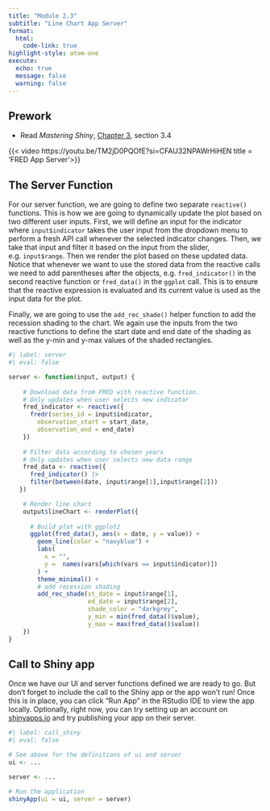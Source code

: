 ```yaml
---
title: "Module 2.3"
subtitle: "Line Chart App Server"
format: 
  html:
    code-link: true
highlight-style: atom-one
execute:
  echo: true
  message: false
  warning: false
---
```


::: {.callout-tip}
## Prework

- Read *Mastering Shiny*, [Chapter 3](https://mastering-shiny.org/basic-reactivity.html), section 3.4
:::

{{< video https://youtu.be/TM2jD0PQOfE?si=CFAU32NPAWrHiHEN title = 'FRED App Server'>}}

## The Server Function

For our server function, we are going to define two separate `reactive()` functions. This is how we are going to dynamically update the plot based on two different user inputs. First, we will define an input for the indicator where `input$indicator` takes the user input from the dropdown menu to perform a fresh API call whenever the selected indicator changes. Then, we take that input and filter it based on the input from the slider, e.g. `input$range`. Then we render the plot based on these updated data. 
Notice that whenever we want to use the stored data from the reactive calls we need to add parentheses after the objects, e.g. `fred_indicator()` in the second reactive function or `fred_data()` in the `ggplot` call. This is to ensure that the reactive expression is evaluated and its current value is used as the input data for the plot. 

Finally, we are going to use the `add_rec_shade()` helper function to add the recession shading to the chart. We again use the inputs from the two reactive functions to define the start date and end date of the shading as well as the y-min and y-max values of the shaded rectangles.

```r
#| label: server
#| eval: false

server <- function(input, output) {
  
    # Download data from FRED with reactive function. 
    # Only updates when user selects new indicator
    fred_indicator <- reactive({
      fredr(series_id = input$indicator,
        observation_start = start_date,
        observation_end = end_date)
    })
  
    # Filter data according to chosen years 
    # Only updates when user selects new data range
    fred_data <- reactive({
      fred_indicator() |>
      filter(between(date, input$range[1],input$range[2])) 
   })

    # Render line chart
    output$lineChart <- renderPlot({
      
      # Build plot with ggplot2
      ggplot(fred_data(), aes(x = date, y = value)) + 
        geom_line(color = "navyblue") +
        labs(
          x = "", 
          y =  names(vars[which(vars == input$indicator)])
        ) +
        theme_minimal() +
        # add recession shading
        add_rec_shade(st_date = input$range[1], 
                      ed_date = input$range[2], 
                      shade_color = "darkgrey",
                      y_min = min(fred_data()$value),
                      y_max = max(fred_data()$value))
    })
}
```

## Call to Shiny app

Once we have our UI and server functions defined we are ready to go. But don't forget to include the call to the Shiny app or the app won't run! Once this is in place, you can click "Run App" in the RStudio IDE to view the app locally. Optionally, right now, you can try setting up an account on [shinyapps.io](https://www.shinyapps.io/) and try publishing your app on their server. 

```r
#| label: call_shiny
#| eval: false

# See above for the definitions of ui and server
ui <- ...

server <- ...

# Run the application 
shinyApp(ui = ui, server = server)
```


